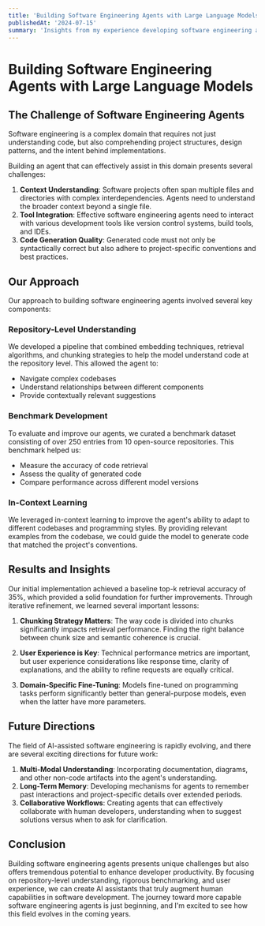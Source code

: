 ```yaml
---
title: 'Building Software Engineering Agents with Large Language Models'
publishedAt: '2024-07-15'
summary: 'Insights from my experience developing software engineering agents on top of GLM models at Zhipu.AI.'
---
```


# Building Software Engineering Agents with Large Language Models


## The Challenge of Software Engineering Agents

Software engineering is a complex domain that requires not just understanding code, but also comprehending project structures, design patterns, and the intent behind implementations. 


Building an agent that can effectively assist in this domain presents several challenges:

1. **Context Understanding**: Software projects often span multiple files and directories with complex interdependencies. Agents need to understand the broader context beyond a single file.
2. **Tool Integration**: Effective software engineering agents need to interact with various development tools like version control systems, build tools, and IDEs.
3. **Code Generation Quality**: Generated code must not only be syntactically correct but also adhere to project-specific conventions and best practices.

## Our Approach

Our approach to building software engineering agents involved several key components:

### Repository-Level Understanding

We developed a pipeline that combined embedding techniques, retrieval algorithms, and chunking strategies to help the model understand code at the repository level. This allowed the agent to:
- Navigate complex codebases
- Understand relationships between different components
- Provide contextually relevant suggestions

### Benchmark Development

To evaluate and improve our agents, we curated a benchmark dataset consisting of over 250 entries from 10 open-source repositories. This benchmark helped us:

- Measure the accuracy of code retrieval
- Assess the quality of generated code
- Compare performance across different model versions

### In-Context Learning

We leveraged in-context learning to improve the agent's ability to adapt to different codebases and programming styles. By providing relevant examples from the codebase, we could guide the model to generate code that matched the project's conventions.

## Results and Insights

Our initial implementation achieved a baseline top-k retrieval accuracy of 35%, which provided a solid foundation for further improvements. Through iterative refinement, we learned several important lessons:

1. **Chunking Strategy Matters**: The way code is divided into chunks significantly impacts retrieval performance. Finding the right balance between chunk size and semantic coherence is crucial.



2. **User Experience is Key**: Technical performance metrics are important, but user experience considerations like response time, clarity of explanations, and the ability to refine requests are equally critical.
3. **Domain-Specific Fine-Tuning**: Models fine-tuned on programming tasks perform significantly better than general-purpose models, even when the latter have more parameters.

## Future Directions

The field of AI-assisted software engineering is rapidly evolving, and there are several exciting directions for future work:

1. **Multi-Modal Understanding**: Incorporating documentation, diagrams, and other non-code artifacts into the agent's understanding.
2. **Long-Term Memory**: Developing mechanisms for agents to remember past interactions and project-specific details over extended periods.
3. **Collaborative Workflows**: Creating agents that can effectively collaborate with human developers, understanding when to suggest solutions versus when to ask for clarification.

## Conclusion
Building software engineering agents presents unique challenges but also offers tremendous potential to enhance developer productivity. By focusing on repository-level understanding, rigorous benchmarking, and user experience, we can create AI assistants that truly augment human capabilities in software development.
The journey toward more capable software engineering agents is just beginning, and I'm excited to see how this field evolves in the coming years.
